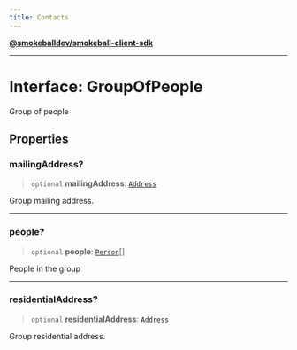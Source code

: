 ```yaml
---
title: Contacts
---
```

[**@smokeballdev/smokeball-client-sdk**](./../../../../README)

***

# Interface: GroupOfPeople

Group of people

## Properties

### mailingAddress?

> `optional` **mailingAddress**: [`Address`](./Address)

Group mailing address.

***

### people?

> `optional` **people**: [`Person`](./Person)[]

People in the group

***

### residentialAddress?

> `optional` **residentialAddress**: [`Address`](./Address)

Group residential address.
